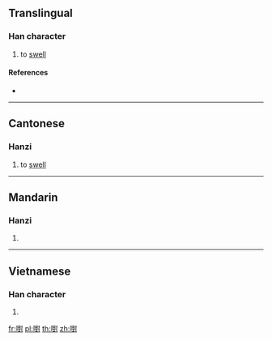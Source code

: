 ==Translingual==

===Han character===
{{Han char|rn=30|rad=口|as=14|sn=17|four=|canj=RTGI,XRTGI|ids=⿰口對}}

# {{context|Cantonese|lang=mul}} to [[swell]]

====References====
* {{Han ref|kx=0212.010|dkj=04465|dj=0434.340|hdz=10696.070|uh=5689|ud=22153}}

----

==Cantonese==

===Hanzi===
{{yue-hanzi|jyut=[[deoi3]]|y=deui3}}

# to [[swell]]

----

==Mandarin==

===Hanzi===
{{cmn-hanzi|pin=[[duō]] ([[duo1]])|wg=to<sup>1</sup>}}

# {{defn|lang=cmn|sort=口14}}

----

==Vietnamese==

===Han character===
{{vi-hantu|[[dối]]|rs=口14}}

# {{defn|lang=vi|sort=口14}}

[[fr:嚉]]
[[pl:嚉]]
[[th:嚉]]
[[zh:嚉]]
